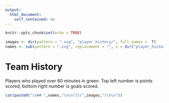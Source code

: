 ```yaml
---
output: 
  html_document: 
    self_contained: no
---
```


```r
knitr::opts_chunk$set(echo = TRUE)
```

```r
images <- dir(pattern = ".svg", "player_history/", full.names =  T)
names <- sub(pattern = ".svg", replacement = "", x = dir("player_history/"))
```

# Team History {.tabset .tabset-fade .tabset-pills}

Players who played over 60 minutes in green. Top left number is points scored, bottom right number is goals scored.


```r
cat(paste0("\n## ",names,"\n\n![](",images,")\n\n"))
```
